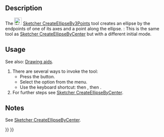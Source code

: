 <languages/>
<translate>

<!--T:12-->
{{Docnav
|[[Sketcher_CreateEllipseByCenter|Ellipse by center]]
|[[Sketcher_CreateRectangle|Rectangle]]
|[[Sketcher_Workbench|Sketcher]]
|IconL=Sketcher_CreateEllipseByCenter.svg
|IconR=Sketcher_CreateRectangle.svg
|IconC=Workbench_Sketcher.svg
}}

<!--T:1-->
{{GuiCommand
|Name=Sketcher CreateEllipseBy3Points
|MenuLocation=Sketch → Geometries → ellipse by 3 points
|Workbenches=[[Sketcher_Workbench|Sketcher]]
|Shortcut={{KEY|G}} {{KEY|3}} {{KEY|E}}
|Version=0.15
|SeeAlso=[[Sketcher_CreateEllipseByCenter|Sketcher CreateEllipseByCenter]]
}}

==Description== <!--T:2-->

<!--T:9-->
The [[Image:Sketcher_CreateEllipseBy3Points.svg|24px]] [[Sketcher_CreateEllipseBy3Points|Sketcher CreateEllipseBy3Points]] tool creates an ellipse by the endpoints of one of its axes and a point along the ellipse. {{Version|1.0}}: This is the same tool as [[Sketcher_CreateEllipseByCenter|Sketcher CreateEllipseByCenter]] but with a different initial mode.

==Usage== <!--T:4-->

<!--T:17-->
See also: [[Sketcher_Workbench#Drawing_aids|Drawing aids]].

<!--T:10-->
# There are several ways to invoke the tool:
#* Press the {{Button|[[Image:Sketcher_CreateEllipseBy3Points.svg|16px]] [[Sketcher_CreateEllipseBy3Points|Ellipse by axis endpoints, rim point]]}} button.
#* Select the {{MenuCommand|Sketch → Geometries → [[Image:Sketcher_CreateEllipseBy3Points.svg|16px]] ellipse by 3 points}} option from the menu.
#* Use the keyboard shortcut: {{KEY|G}} then {{KEY|3}}, then {{KEY|E}}.
# For further steps see [[Sketcher_CreateEllipseByCenter#Usage|Sketcher CreateEllipseByCenter]].

==Notes== <!--T:18-->

<!--T:19-->
See [[Sketcher_CreateEllipseByCenter#Notes|Sketcher CreateEllipseByCenter]].


<!--T:13-->
{{Docnav
|[[Sketcher_CreateEllipseByCenter|Ellipse by center]]
|[[Sketcher_CreateRectangle|Rectangle]]
|[[Sketcher_Workbench|Sketcher]]
|IconL=Sketcher_CreateEllipseByCenter.svg
|IconR=Sketcher_CreateRectangle.svg
|IconC=Workbench_Sketcher.svg
}}

</translate>
{{Sketcher_Tools_navi{{#translation:}}}}
{{Userdocnavi{{#translation:}}}}